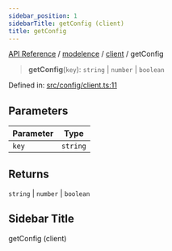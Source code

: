 ```yaml
---
sidebar_position: 1
sidebarTitle: getConfig (client)
title: getConfig
---
```


[API Reference](/api-reference/modelence/client/functions/../../../index) / [modelence](/api-reference/modelence/client/functions/../../index) / [client](/api-reference/modelence/client/functions/../index) / getConfig

> **getConfig**(`key`): `string` \| `number` \| `boolean`

Defined in: [src/config/client.ts:11](https://github.com/modelence/modelence/blob/285b6458bdff3aa05fa533e5422b0b751b9679c3/packages/modelence/src/config/client.ts#L11)

## Parameters

| Parameter | Type |
| ------ | ------ |
| `key` | `string` |

## Returns

`string` \| `number` \| `boolean`

## Sidebar Title

getConfig (client)
